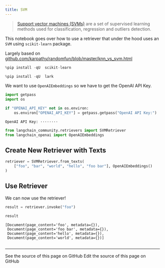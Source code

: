 ```yaml
---
title: SVM
---
```


>[Support vector machines (SVMs)](https://scikit-learn.org/stable/modules/svm.html#support-vector-machines) are a set of supervised learning methods used for classification, regression and outliers detection.

This notebook goes over how to use a retriever that under the hood uses an `SVM` using `scikit-learn` package.

Largely based on [github.com/karpathy/randomfun/blob/master/knn_vs_svm.html](https://github.com/karpathy/randomfun/blob/master/knn_vs_svm.html)

```python
%pip install -qU  scikit-learn
```

```python
%pip install -qU  lark
```

We want to use `OpenAIEmbeddings` so we have to get the OpenAI API Key.

```python
import getpass
import os

if "OPENAI_API_KEY" not in os.environ:
    os.environ["OPENAI_API_KEY"] = getpass.getpass("OpenAI API Key:")
```

```output
OpenAI API Key: ········
```

```python
from langchain_community.retrievers import SVMRetriever
from langchain_openai import OpenAIEmbeddings
```

## Create New Retriever with Texts

```python
retriever = SVMRetriever.from_texts(
    ["foo", "bar", "world", "hello", "foo bar"], OpenAIEmbeddings()
)
```

## Use Retriever

We can now use the retriever!

```python
result = retriever.invoke("foo")
```

```python
result
```

```output
[Document(page_content='foo', metadata={}),
 Document(page_content='foo bar', metadata={}),
 Document(page_content='hello', metadata={}),
 Document(page_content='world', metadata={})]
```

```python

```

---

<CardGroup cols={2}>
  <Card title="View Source" icon="eye" href="https://github.com/langchain-ai/docs/blob/main/src/oss/python/integrations/retrievers/svm.mdx">
    See the source of this page on GitHub
  </Card>
  <Card title="Edit Source" icon="pen-to-square" href="https://github.com/langchain-ai/docs/edit/main/src/oss/python/integrations/retrievers/svm.mdx">
    Edit the source of this page on GitHub
  </Card>
</CardGroup>
